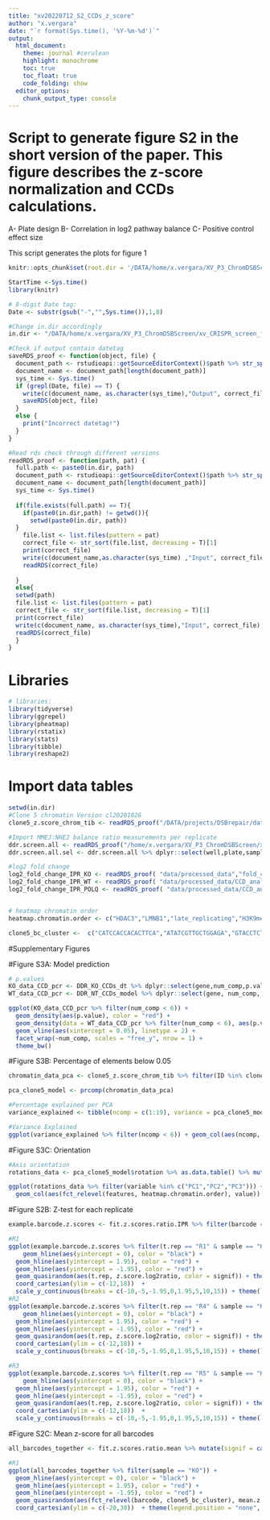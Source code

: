 ```yaml
---
title: "xv20220712_S2_CCDs_z_score"
author: "x.vergara"
date: "`r format(Sys.time(), '%Y-%m-%d')`"
output:
  html_document:
    theme: journal #cerulean
    highlight: monochrome
    toc: true
    toc_float: true
    code_folding: show
  editor_options:
    chunk_output_type: console
---
```

# Script to generate figure S2 in the short version of the paper. This figure describes the z-score normalization and CCDs calculations. 
A- Plate design
B- Correlation in log2 pathway balance
C- Positive control effect size


This script generates the plots for figure 1

```r
knitr::opts_chunk$set(root.dir = '/DATA/home/x.vergara/XV_P3_ChromDSBScreen/xv_CRISPR_screen_figures/rmarkdown/xv20210920_paper_scripts/short_version/knit_html/')

StartTime <-Sys.time()
library(knitr)

# 8-digit Date tag:
Date <- substr(gsub("-","",Sys.time()),1,8)

#Change in.dir accordingly
in.dir <- "/DATA/home/x.vergara/XV_P3_ChromDSBScreen/xv_CRISPR_screen_figures/"

#Check if output contain datetag
saveRDS_proof <- function(object, file) {
  document_path <- rstudioapi::getSourceEditorContext()$path %>% str_split(pattern = "/") %>% unlist()
  document_name <- document_path[length(document_path)]
  sys_time <- Sys.time()
  if (grepl(Date, file) == T) {
    write(c(document_name, as.character(sys_time),"Output", correct_file), file = paste0(in.dir,"log"), ncolumns = 4, sep = "\t", append = T)
    saveRDS(object, file)
  }
  else {
    print("Incorrect datetag!")
  }
}

#Read rds check through different versions
readRDS_proof <- function(path, pat) {
  full.path <- paste0(in.dir, path)
  document_path <- rstudioapi::getSourceEditorContext()$path %>% str_split(pattern = "/") %>% unlist()
  document_name <- document_path[length(document_path)]
  sys_time <- Sys.time()
  
  if(file.exists(full.path) == T){
    if(paste0(in.dir,path) != getwd()){
      setwd(paste0(in.dir, path))
  }
    file.list <- list.files(pattern = pat)
    correct_file <- str_sort(file.list, decreasing = T)[1]
    print(correct_file)
    write(c(document_name,as.character(sys_time) ,"Input", correct_file), file = paste0(in.dir,"log"), ncolumns = 4, sep = "\t", append = T)
    readRDS(correct_file)
    
  }
  else{
  setwd(path)
  file.list <- list.files(pattern = pat)
  correct_file <- str_sort(file.list, decreasing = T)[1]
  print(correct_file)
  write(c(document_name, as.character(sys_time),"Input", correct_file),file = paste0(in.dir,"log"), ncolumns = 4, sep = "\t", append = T)
  readRDS(correct_file)
  }
}
```


# Libraries
```r
# libraries:
library(tidyverse)
library(ggrepel)
library(pheatmap)
library(rstatix)
library(stats)
library(tibble)
library(reshape2)
```



# Import data tables
```r
setwd(in.dir)
#Clone 5 chromatin Version cl20201026
clone5_z.score_chrom_tib <- readRDS_proof("/DATA/projects/DSBrepair/data/R","ChIP_zscore_selection")

#Import MMEJ:NHEJ balance ratio measurements per replicate
ddr.screen.all <- readRDS_proof("/home/x.vergara/XV_P3_ChromDSBScreen/xv20201204_agm_ddr_screen/data","screen_ddr_all_computations")
ddr.screen.all.sel <- ddr.screen.all %>% dplyr::select(well,plate,sample,gene,barcode,NHEJMMEJratio,MMEJscore, b.rep = bio.rep,t.rep = FinRep, freqCut) %>% mutate(MMEJNHEJratio = 1/NHEJMMEJratio, library = "DNA_repair")

#log2 fold change
log2_fold_change_IPR_KO <- readRDS_proof( "data/processed_data","fold_change_ratio_KO")
log2_fold_change_IPR_WT <- readRDS_proof( "data/processed_data/CCD_analysis","fold_change_ratio_WT")
log2_fold_change_IPR_POLQ <- readRDS_proof( "data/processed_data/CCD_analysis","fold_change_ratio_POLQ")


# heatmap chromatin order
heatmap.chromatin.order <- c("HDAC3","LMNB1","late_replicating","H3K9me2","H3K9me3","HDAC1","EZH2","H3K27me3","CTCF","SMC3","m5C","HDAC2","POL2","POL2AS2","H3K36me3","TTseq","Dam","H3K79me2","H2AFZ","DNAse","H3K4me3","H4K5acK8ac","H3K4me1","H3K27ac","H3K4me2")

clone5_bc_cluster <-  c("CATCCACCACACTTCA","ATATCGTTGCTGGAGA","GTACCTCTCGATAGTG","TCTTTTGAGGAGCTGA","CATTTCTGATCAATAA","TGGCCAATATTTGTCT","ACTGTCGAGTTGTCCG","GAGCGCGTCACCGGGT","GCGCACCCTTTAATTG","ACCCCTAAAGGCGCTG","CGGCCTGAAGGTCAGG","AGAAAATAATATGACG","TTGAACGCGGGCTCGG","CCGGGGACGTATGCAC","GCTAACATCACGAATC","ATACTATATTTAACGG","TATGGCTGTCGGGTAG","AGGGCGTAAAATATTT","TGTCCCTTAGTACTTT")
```

#Supplementary Figures

#Figure S3A: Model prediction
```r
# p.values
KO_data_CCD_pcr <- DDR_KO_CCDs_dt %>% dplyr::select(gene,num_comp,p.value) %>% na.omit() %>% mutate(sample = "KO")
WT_data_CCD_pcr <- DDR_NT_CCDs_model %>% dplyr::select(gene, num_comp, p.value) %>% na.omit() %>% mutate(sample = "WT")

ggplot(KO_data_CCD_pcr %>% filter(num_comp < 6)) +
  geom_density(aes(p.value), color = "red") +
  geom_density(data = WT_data_CCD_pcr %>% filter(num_comp < 6), aes(p.value), color = "grey50") +
  geom_vline(aes(xintercept = 0.05), linetype = 2) +
  facet_wrap(~num_comp, scales = "free_y", nrow = 1) +
  theme_bw()

```

#Figure S3B: Percentage of elements below 0.05
```r
chromatin_data_pca <- clone5_z.score_chrom_tib %>% filter(ID %in% clone5_bc_cluster) %>% dplyr::select(-ID,-pool,-binsize)

pca_clone5_model <- prcomp(chromatin_data_pca)

#Percentage explained per PCA
variance_explained <- tibble(ncomp = c(1:19), variance = pca_clone5_model$sdev^2 / sum(pca_clone5_model$sdev^2))

#Variance Explained
ggplot(variance_explained %>% filter(ncomp < 6)) + geom_col(aes(ncomp, variance)) + theme_bw() + ylab("Proportion of Variance") + xlab("Principal Component")

```
#Figure S3C: Orientation
```r
#Axis orientation
rotations_data <- pca_clone5_model$rotation %>% as.data.table() %>% mutate(features = rownames(pca_clone5_model$rotation)) %>% reshape2::melt(id.vars = "features")

ggplot(rotations_data %>% filter(variable %in% c("PC1","PC2","PC3"))) +
  geom_col(aes(fct_relevel(features, heatmap.chromatin.order), value)) + facet_wrap(~ variable, ncol = 1) + theme_bw() + theme(axis.text.x = element_text(angle = 90, vjust = 0.5, hjust = 1)) + ylab("Rotation")


```


#Figure S2B: Z-test for each replicate
```r
example.barcode.z.scores <- fit.z.scores.ratio.IPR %>% filter(barcode == "CATTTCTGATCAATAA") %>% mutate(signif = case_when(z.score.log2ratio > 1.95 ~ "NHEJ", z.score.log2ratio < -1.95 ~ "MMEJ", T ~ "none"))

#R1
ggplot(example.barcode.z.scores %>% filter(t.rep == "R1" & sample == "KO")) +
    geom_hline(aes(yintercept = 0), color = "black") +
  geom_hline(aes(yintercept = 1.95), color = "red") +
  geom_hline(aes(yintercept = -1.95), color = "red") +
  geom_quasirandom(aes(t.rep, z.score.log2ratio, color = signif)) + theme_bw() + scale_color_manual(values = c("#8c510a","#01665e","black")) +
  coord_cartesian(ylim = c(-12,18))  +
  scale_y_continuous(breaks = c(-10,-5,-1.95,0,1.95,5,10,15)) + theme(legend.position = "none")
#R2
ggplot(example.barcode.z.scores %>% filter(t.rep == "R4" & sample == "KO")) +
    geom_hline(aes(yintercept = 0), color = "black") +
  geom_hline(aes(yintercept = 1.95), color = "red") +
  geom_hline(aes(yintercept = -1.95), color = "red") +
  geom_quasirandom(aes(t.rep, z.score.log2ratio, color = signif)) + theme_bw() + scale_color_manual(values = c("#8c510a","#01665e","black")) +
  coord_cartesian(ylim = c(-12,18)) +
  scale_y_continuous(breaks = c(-10,-5,-1.95,0,1.95,5,10,15)) + theme(legend.position = "none")

#R3
ggplot(example.barcode.z.scores %>% filter(t.rep == "R5" & sample == "KO")) +
    geom_hline(aes(yintercept = 0), color = "black") +
  geom_hline(aes(yintercept = 1.95), color = "red") +
  geom_hline(aes(yintercept = -1.95), color = "red") +
  geom_quasirandom(aes(t.rep, z.score.log2ratio, color = signif)) + theme_bw() + scale_color_manual(values = c("#8c510a","#01665e","black")) +
  coord_cartesian(ylim = c(-12,18))  +
  scale_y_continuous(breaks = c(-10,-5,-1.95,0,1.95,5,10,15)) + theme(legend.position = "none")

```

#Figure S2C: Mean z-score for all barcodes
```r
all_barcodes_together <- fit.z.scores.ratio.mean %>% mutate(signif = case_when(mean.z.score.IPR > 1.95 ~ "NHEJ", mean.z.score.IPR < -1.95 ~ "MMEJ", T ~ "none"))

#R1
ggplot(all_barcodes_together %>% filter(sample == "KO")) +
  geom_hline(aes(yintercept = 0), color = "black") +
  geom_hline(aes(yintercept = 1.95), color = "red") +
  geom_hline(aes(yintercept = -1.95), color = "red") +
  geom_quasirandom(aes(fct_relevel(barcode, clone5_bc_cluster), mean.z.score.IPR, color = signif)) + theme_bw() + scale_color_manual(values = c("#8c510a","#01665e","black")) +
  coord_cartesian(ylim = c(-20,30))  + theme(legend.position = "none", axis.text.x = element_text(angle = 90)) 


```
